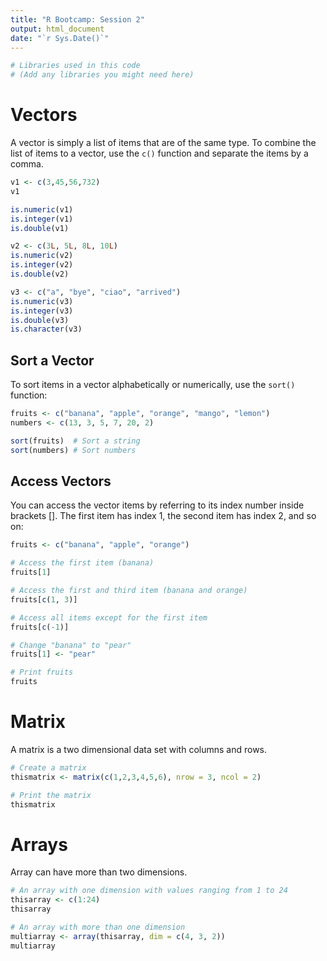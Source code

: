 ```yaml
---
title: "R Bootcamp: Session 2"
output: html_document
date: "`r Sys.Date()`"
---
```


```r
# Libraries used in this code
# (Add any libraries you might need here)
```

# Vectors

A vector is simply a list of items that are of the same type. To combine the list of items to a vector, use the `c()` function and separate the items by a comma.

```r
v1 <- c(3,45,56,732)
v1

is.numeric(v1)
is.integer(v1)
is.double(v1)
```


```r
v2 <- c(3L, 5L, 8L, 10L)
is.numeric(v2)
is.integer(v2)
is.double(v2)

v3 <- c("a", "bye", "ciao", "arrived")
is.numeric(v3)
is.integer(v3)
is.double(v3)
is.character(v3)
```

## Sort a Vector
To sort items in a vector alphabetically or numerically, use the `sort()` function:

```r
fruits <- c("banana", "apple", "orange", "mango", "lemon")
numbers <- c(13, 3, 5, 7, 20, 2)

sort(fruits)  # Sort a string
sort(numbers) # Sort numbers
```


## Access Vectors
You can access the vector items by referring to its index number inside brackets []. The first item has index 1, the second item has index 2, and so on:

```r
fruits <- c("banana", "apple", "orange")

# Access the first item (banana)
fruits[1]

# Access the first and third item (banana and orange)
fruits[c(1, 3)]

# Access all items except for the first item
fruits[c(-1)]

# Change "banana" to "pear"
fruits[1] <- "pear"

# Print fruits
fruits
```
# Matrix

A matrix is a two dimensional data set with columns and rows.

```r
# Create a matrix
thismatrix <- matrix(c(1,2,3,4,5,6), nrow = 3, ncol = 2)

# Print the matrix
thismatrix
```

# Arrays

Array can have more than two dimensions.

```r
# An array with one dimension with values ranging from 1 to 24
thisarray <- c(1:24)
thisarray

# An array with more than one dimension
multiarray <- array(thisarray, dim = c(4, 3, 2))
multiarray
```











